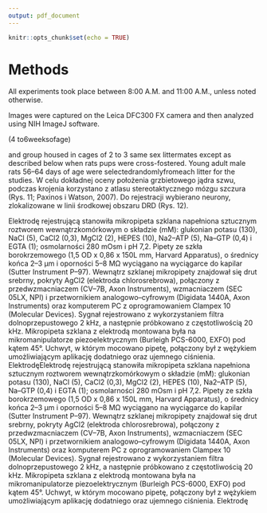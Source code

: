 ```yaml
---
output: pdf_document
---
```


```r
knitr::opts_chunk$set(echo = TRUE)
```


# Methods 

All experiments took place between 8:00 A.M. and 11:00 A.M., unless noted otherwise.

Images were captured on the Leica DFC300 FX camera and then analyzed using NIH ImageJ software.

<!-- weighing 250–350 g -->
<!-- Szczury przebywały w grupach 4–5 sztuk, w polipropylenowych klatkach (55x35x20 cm), gdzie miały nieograniczony dostęp do wody pitnej oraz do standardowego pokarmu (Special Diet Services, pasza hodowlana – RM3). --> 
<!-- Badania elektrofizjologiczne wykonywano jedynie na samcach obu szczepów. Masa początkowa szczurów wynosiła 130–150g, a w momencie pobierania tkanki 180–300g, w zależności od przeprowadzanej procedury. Jest to masa ciała zwierząt w wieku 5–10 tygodni. Zwierzęta w tym wieku są już dojrzałe płciowo i określa się je jako młode dorosłe (ang. young adult). -->
<!-- We housed two rats per cage before -->
<!-- to acclimate to their new surroundings for at least 4 days before experiments.  -->

(4 to6weeksofage)

and group housed in cages of 2 to 3 same sex littermates except as described below when rats pups were cross-fostered. Young adult male rats 56–64 days of age were selectedrandomlyfromeach litter for the studies.
<!-- animals were housed grouped 4 to 5 per 55x35x20 cm polypropylene cage -->
W celu dokładnej oceny położenia grzbietowego jądra szwu, podczas krojenia korzystano z atlasu stereotaktycznego mózgu szczura (Rys. 11; Paxinos i Watson, 2007).
Do rejestracji wybierano neurony, zlokalizowane w linii środkowej obszaru DRD (Rys. 12).

Elektrodę rejestrującą stanowiła mikropipeta szklana napełniona sztucznym roztworem wewnątrzkomórkowym o składzie (mM): glukonian potasu (130), NaCl (5), CaCl2 (0,3), MgCl2 (2), HEPES (10), Na2–ATP (5), Na–GTP (0,4) i EGTA (1); osmolarności 280 mOsm i pH 7,2. Pipety ze szkła borokrzemowego (1,5 OD x 0,86 x 150L mm, Harvard Apparatus), o średnicy końca 2–3 μm i oporności 5–8 MΩ wyciągano na wyciągarce do kapilar (Sutter Instrument P–97). Wewnątrz szklanej mikropipety znajdował się drut srebrny, pokryty AgCl2 (elektroda chlorosrebrowa), połączony z przedwzmacniaczem (CV–7B, Axon Instruments), wzmacniaczem (SEC 05LX, NPI) i przetwornikiem analogowo–cyfrowym (Digidata 1440A, Axon Instruments) oraz komputerem PC z oprogramowaniem Clampex 10 (Molecular Devices). Sygnał rejestrowano z wykorzystaniem filtra dolnoprzepustowego 2 kHz, a następnie próbkowano z częstotliwością 20 kHz. Mikropipeta szklana z elektrodą montowana była na mikromanipulatorze piezoelektrycznym (Burleigh PCS-6000, EXFO) pod kątem 45°. Uchwyt, w którym mocowano pipetę, połączony był z wężykiem umożliwiającym aplikację dodatniego oraz ujemnego ciśnienia. ElektrodęElektrodę rejestrującą stanowiła mikropipeta szklana napełniona sztucznym roztworem wewnątrzkomórkowym o składzie (mM): glukonian potasu (130), NaCl (5), CaCl2 (0,3), MgCl2 (2), HEPES (10), Na2–ATP (5), Na–GTP (0,4) i EGTA (1); osmolarności 280 mOsm i pH 7,2. Pipety ze szkła borokrzemowego (1,5 OD x 0,86 x 150L mm, Harvard Apparatus), o średnicy końca 2–3 μm i oporności 5–8 MΩ wyciągano na wyciągarce do kapilar (Sutter Instrument P–97). Wewnątrz szklanej mikropipety znajdował się drut srebrny, pokryty AgCl2 (elektroda chlorosrebrowa), połączony z przedwzmacniaczem (CV–7B, Axon Instruments), wzmacniaczem (SEC 05LX, NPI) i przetwornikiem analogowo–cyfrowym (Digidata 1440A, Axon Instruments) oraz komputerem PC z oprogramowaniem Clampex 10 (Molecular Devices). Sygnał rejestrowano z wykorzystaniem filtra dolnoprzepustowego 2 kHz, a następnie próbkowano z częstotliwością 20 kHz. Mikropipeta szklana z elektrodą montowana była na mikromanipulatorze piezoelektrycznym (Burleigh PCS-6000, EXFO) pod kątem 45°. Uchwyt, w którym mocowano pipetę, połączony był z wężykiem umożliwiającym aplikację dodatniego oraz ujemnego ciśnienia. Elektrodę